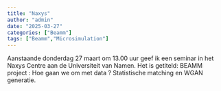 ```yaml
---
title: "Naxys"
author: "admin"
date: "2025-03-27"
categories: ["Beamm"]
tags: ["Beamm","Microsimulation"]
---
```


Aanstaande donderdag 27 maart om 13.00 uur geef ik een seminar in het Naxys Centre aan de Universiteit van Namen. Het is getiteld: 
BEAMM project : Hoe gaan we om met data ? Statistische matching en WGAN generatie.